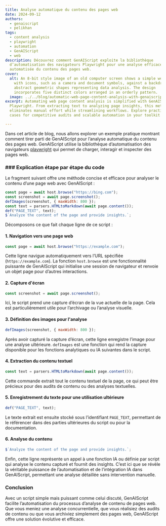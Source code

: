 ```yaml
---
title: Analyse automatique du contenu des pages web
date: 2024-09-12
authors:
  - genaiscript
  - pelikhan
tags:
  - content analysis
  - playwright
  - automation
  - GenAIScript
  - web
description: Découvrez comment GenAIScript exploite la bibliothèque
  d’automatisation des navigateurs Playwright pour une analyse efficace et
  automatisée du contenu des pages web.
cover:
  alt: An 8-bit style image of an old computer screen shows a simple web browser
    with icons, such as a camera and document symbols, against a backdrop of
    abstract geometric shapes representing data analysis. The design
    incorporates five distinct colors arranged in an orderly pattern.
  image: ../../blog/automatic-web-page-content-analysis-with-genaiscript-.png
excerpt: Automating web page content analysis is simplified with GenAIScript and
  Playwright. From extracting text to analyzing page insights, this method
  eliminates manual effort while streamlining workflows. Explore practical use
  cases for competitive audits and scalable automation in your toolkit.

---
```



<BlogNarration />

Dans cet article de blog, nous allons explorer un exemple pratique montrant comment tirer parti de GenAIScript pour l’analyse automatique du contenu des pages web. GenAIScript utilise la bibliothèque d’automatisation des navigateurs [playwright](https://playwright.dev/) qui permet de charger, interagir et inspecter des pages web.

### ### Explication étape par étape du code

Le fragment suivant offre une méthode concise et efficace pour analyser le contenu d’une page web avec GenAIScript :

```javascript
const page = await host.browse("https://bing.com");
const screenshot = await page.screenshot();
defImages(screenshot, { maxWidth: 800 });
const text = parsers.HTMLtoMarkdown(await page.content());
def("PAGE_TEXT", text);
$`Analyze the content of the page and provide insights.`;
```

Décomposons ce que fait chaque ligne de ce script :

#### 1. Navigation vers une page web

```javascript
const page = await host.browse("https://example.com");
```

Cette ligne navigue automatiquement vers l’URL spécifiée (`https://example.com`). La fonction `host.browse` est une fonctionnalité puissante de GenAIScript qui initialise une session de navigateur et renvoie un objet page pour d’autres interactions.

#### 2. Capture d'écran

```javascript
const screenshot = await page.screenshot();
```

Ici, le script prend une capture d’écran de la vue actuelle de la page. Cela est particulièrement utile pour l’archivage ou l’analyse visuelle.

#### 3. Définition des images pour l'analyse

```javascript
defImages(screenshot, { maxWidth: 800 });
```

Après avoir capturé la capture d’écran, cette ligne enregistre l’image pour une analyse ultérieure. `defImages` est une fonction qui rend la capture disponible pour les fonctions analytiques ou IA suivantes dans le script.

#### 4. Extraction du contenu textuel

```javascript
const text = parsers.HTMLtoMarkdown(await page.content());
```

Cette commande extrait tout le contenu textuel de la page, ce qui peut être précieux pour des audits de contenu ou des analyses textuelles.

#### 5. Enregistrement du texte pour une utilisation ultérieure

```javascript
def("PAGE_TEXT", text);
```

Le texte extrait est ensuite stocké sous l’identifiant `PAGE_TEXT`, permettant de le référencer dans des parties ultérieures du script ou pour la documentation.

#### 6. Analyse du contenu

```javascript
$`Analyze the content of the page and provide insights.`;
```

Enfin, cette ligne représente un appel à une fonction IA ou définie par script qui analyse le contenu capturé et fournit des insights. C’est ici que se révèle la véritable puissance de l’automatisation et de l’intégration IA dans GenAIScript, permettant une analyse détaillée sans intervention manuelle.

### Conclusion

Avec un script simple mais puissant comme celui discuté, GenAIScript facilite l’automatisation du processus d’analyse de contenu de pages web. Que vous meniez une analyse concurrentielle, que vous réalisiez des audits de contenu ou que vous archiviez simplement des pages web, GenAIScript offre une solution évolutive et efficace.
